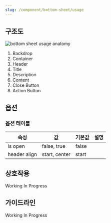 ```yaml
---
slug: /component/bottom-sheet/usage
---
```


## 구조도

<Anatomy>![bottom sheet usage anatomy](./anatomy.png)</Anatomy>

1. Backdrop
2. Container
3. Header
4. Title
5. Description
6. Content
7. Close Button
8. Action Button

## 옵션

### 옵션 테이블

| 속성         | 값            | 기본값 | 설명 |
| ------------ | ------------- | ------ | ---- |
| is open      | false, true   | false  |      |
| header align | start, center | start  |      |

## 상호작용

Working In Progress

## 가이드라인

Working In Progress
